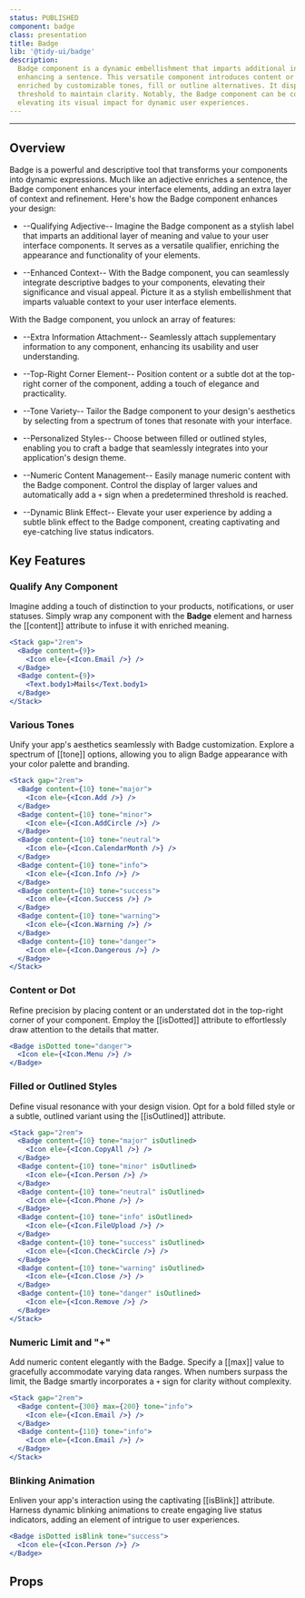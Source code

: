 ```yaml
---
status: PUBLISHED
component: badge
class: presentation
title: Badge
lib: '@tidy-ui/badge'
description:
  Badge component is a dynamic embellishment that imparts additional information to components, akin to an adjective
  enhancing a sentence. This versatile component introduces content or a discreet dot to the top-right corner,
  enriched by customizable tones, fill or outline alternatives. It displays a '+' after a predefined numeric limit
  threshold to maintain clarity. Notably, the Badge component can be configured to exhibit a dynamic blinking effect,
  elevating its visual impact for dynamic user experiences.
---
```


<DocLib component="badge" />

---

## Overview

Badge is a powerful and descriptive tool that transforms your components into dynamic expressions. Much like an
adjective enriches a sentence, the Badge component enhances your interface elements, adding an extra layer
of context and refinement. Here's how the Badge component enhances your design:

- --Qualifying Adjective-- Imagine the Badge component as a stylish label that imparts an additional layer of
  meaning and value to your user interface components. It serves as a versatile qualifier, enriching the appearance
  and functionality of your elements.

- --Enhanced Context-- With the Badge component, you can seamlessly integrate descriptive badges to your components,
  elevating their significance and visual appeal. Picture it as a stylish embellishment that imparts valuable context
  to your user interface elements.

With the Badge component, you unlock an array of features:

- --Extra Information Attachment-- Seamlessly attach supplementary information to any component, enhancing its usability
  and user understanding.

- --Top-Right Corner Element-- Position content or a subtle dot at the top-right corner of the component, adding a
  touch of elegance and practicality.

- --Tone Variety-- Tailor the Badge component to your design's aesthetics by selecting from a spectrum of tones
  that resonate with your interface.

- --Personalized Styles-- Choose between filled or outlined styles, enabling you to craft a badge that seamlessly
  integrates into your application's design theme.

- --Numeric Content Management-- Easily manage numeric content with the Badge component. Control the display of larger
  values and automatically add a `+` sign when a predetermined threshold is reached.

- --Dynamic Blink Effect-- Elevate your user experience by adding a subtle blink effect to the Badge component,
  creating captivating and eye-catching live status indicators.

## Key Features

### Qualify Any Component

Imagine adding a touch of distinction to your products, notifications, or user statuses. Simply wrap any component
with the **Badge** element and harness the [[content]] attribute to infuse it with enriched meaning.

```jsx
<Stack gap="2rem">
  <Badge content={9}>
    <Icon ele={<Icon.Email />} />
  </Badge>
  <Badge content={9}>
    <Text.body1>Mails</Text.body1>
  </Badge>
</Stack>
```

### Various Tones

Unify your app's aesthetics seamlessly with Badge customization. Explore a spectrum of [[tone]] options,
allowing you to align Badge appearance with your color palette and branding.

```jsx
<Stack gap="2rem">
  <Badge content={10} tone="major">
    <Icon ele={<Icon.Add />} />
  </Badge>
  <Badge content={10} tone="minor">
    <Icon ele={<Icon.AddCircle />} />
  </Badge>
  <Badge content={10} tone="neutral">
    <Icon ele={<Icon.CalendarMonth />} />
  </Badge>
  <Badge content={10} tone="info">
    <Icon ele={<Icon.Info />} />
  </Badge>
  <Badge content={10} tone="success">
    <Icon ele={<Icon.Success />} />
  </Badge>
  <Badge content={10} tone="warning">
    <Icon ele={<Icon.Warning />} />
  </Badge>
  <Badge content={10} tone="danger">
    <Icon ele={<Icon.Dangerous />} />
  </Badge>
</Stack>
```

### Content or Dot

Refine precision by placing content or an understated dot in the top-right corner of your component.
Employ the [[isDotted]] attribute to effortlessly draw attention to the details that matter.

```jsx
<Badge isDotted tone="danger">
  <Icon ele={<Icon.Menu />} />
</Badge>
```

### Filled or Outlined Styles

Define visual resonance with your design vision. Opt for a bold filled style or a subtle, outlined variant
using the [[isOutlined]] attribute.

```jsx
<Stack gap="2rem">
  <Badge content={10} tone="major" isOutlined>
    <Icon ele={<Icon.CopyAll />} />
  </Badge>
  <Badge content={10} tone="minor" isOutlined>
    <Icon ele={<Icon.Person />} />
  </Badge>
  <Badge content={10} tone="neutral" isOutlined>
    <Icon ele={<Icon.Phone />} />
  </Badge>
  <Badge content={10} tone="info" isOutlined>
    <Icon ele={<Icon.FileUpload />} />
  </Badge>
  <Badge content={10} tone="success" isOutlined>
    <Icon ele={<Icon.CheckCircle />} />
  </Badge>
  <Badge content={10} tone="warning" isOutlined>
    <Icon ele={<Icon.Close />} />
  </Badge>
  <Badge content={10} tone="danger" isOutlined>
    <Icon ele={<Icon.Remove />} />
  </Badge>
</Stack>
```

### Numeric Limit and "+"

Add numeric content elegantly with the Badge. Specify a [[max]] value to gracefully accommodate varying data ranges.
When numbers surpass the limit, the Badge smartly incorporates a `+` sign for clarity without complexity.

```jsx
<Stack gap="2rem">
  <Badge content={300} max={200} tone="info">
    <Icon ele={<Icon.Email />} />
  </Badge>
  <Badge content={110} tone="info">
    <Icon ele={<Icon.Email />} />
  </Badge>
</Stack>
```

### Blinking Animation

Enliven your app's interaction using the captivating [[isBlink]] attribute. Harness dynamic blinking animations
to create engaging live status indicators, adding an element of intrigue to user experiences.

```jsx
<Badge isDotted isBlink tone="success">
  <Icon ele={<Icon.Person />} />
</Badge>
```

## Props

<DocApi component="badge" />
